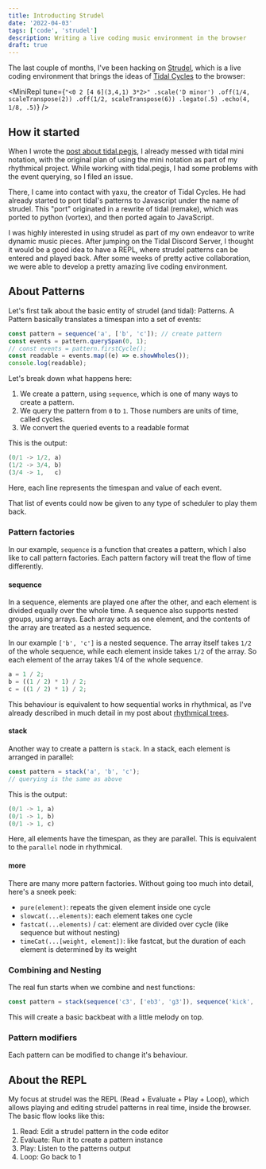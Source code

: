 ```yaml
---
title: Introducting Strudel
date: '2022-04-03'
tags: ['code', 'strudel']
description: Writing a live coding music environment in the browser
draft: true
---
```


The last couple of months, I've been hacking on [Strudel](https://strudel.tidalcycles.org/),
which is a live coding environment that brings the ideas of [Tidal Cycles](https://tidalcycles.org/) to the browser:


<MiniRepl
  tune={`"<0 2 [4 6](3,4,1) 3*2>"
.scale('D minor')
.off(1/4, scaleTranspose(2))
.off(1/2, scaleTranspose(6))
.legato(.5)
.echo(4, 1/8, .5)`}
/>

## How it started

When I wrote the [post about tidal.pegjs](./tidal-pegjs), I already messed with tidal mini notation,
with the original plan of using the mini notation as part of my rhythmical project.
While working with tidal.pegjs, I had some problems with the event querying, so I filed an issue.

There, I came into contact with yaxu, the creator of Tidal Cycles. He had already started to port
tidal's patterns to Javascript under the name of strudel. This "port" originated in a rewrite of
tidal (remake), which was ported to python (vortex), and then ported again to JavaScript.

I was highly interested in using strudel as part of my own endeavor to write dynamic music pieces.
After jumping on the Tidal Discord Server, I thought it would be a good idea to have a REPL,
where strudel patterns can be entered and played back. After some weeks of pretty active collaboration,
we were able to develop a pretty amazing live coding environment.

## About Patterns

Let's first talk about the basic entity of strudel (and tidal): Patterns.
A Pattern basically translates a timespan into a set of events:

```js
const pattern = sequence('a', ['b', 'c']); // create pattern
const events = pattern.querySpan(0, 1);
// const events = pattern.firstCycle();
const readable = events.map((e) => e.showWholes());
console.log(readable);
```

Let's break down what happens here:

1. We create a pattern, using `sequence`, which is one of many ways to create a pattern.
2. We query the pattern from `0` to `1`. Those numbers are units of time, called cycles.
3. We convert the queried events to a readable format

This is the output:

```js
(0/1 -> 1/2, a)
(1/2 -> 3/4, b)
(3/4 -> 1,   c)
```

Here, each line represents the timespan and value of each event.

That list of events could now be given to any type of scheduler to play them back.

### Pattern factories

In our example, `sequence` is a function that creates a pattern, which I also like to call pattern factories. Each pattern factory will treat the flow of time differently.

#### sequence

In a sequence, elements are played one after the other, and each element is divided equally over the whole time. A sequence also supports nested groups, using arrays.
Each array acts as one element, and the contents of the array are treated as a nested sequence.

In our example `['b', 'c']` is a nested sequence. The array itself takes `1/2` of the whole sequence, while each element inside takes `1/2` of the array. So each element of the array takes 1/4 of the whole sequence.

```js
a = 1 / 2;
b = ((1 / 2) * 1) / 2;
c = ((1 / 2) * 1) / 2;
```

This behaviour is equivalent to how sequential works in rhythmical, as I've already described in much detail in my post about [rhythmical trees](./rhythmical-trees).

#### stack

Another way to create a pattern is `stack`. In a stack, each element is arranged in parallel:

```js
const pattern = stack('a', 'b', 'c');
// querying is the same as above
```

This is the output:

```js
(0/1 -> 1, a)
(0/1 -> 1, b)
(0/1 -> 1, c)
```

Here, all elements have the timespan, as they are parallel.
This is equivalent to the `parallel` node in rhythmical.

#### more

There are many more pattern factories. Without going too much into detail, here's a sneek peek:

- `pure(element)`: repeats the given element inside one cycle
- `slowcat(...elements)`: each element takes one cycle
- `fastcat(...elements)` / `cat`: element are divided over cycle (like sequence but without nesting)
- `timeCat(...[weight, element])`: like fastcat, but the duration of each element is determined by its weight

### Combining and Nesting

The real fun starts when we combine and nest functions:

```js
const pattern = stack(sequence('c3', ['eb3', 'g3']), sequence('kick', 'snare'), sequence('hh hh hh hh'));
```

This will create a basic backbeat with a little melody on top.

### Pattern modifiers

Each pattern can be modified to change it's behaviour.

## About the REPL

My focus at strudel was the REPL (Read + Evaluate + Play + Loop), which allows playing and editing strudel patterns in real time,
inside the browser. The basic flow looks like this:

1. Read: Edit a strudel pattern in the code editor
2. Evaluate: Run it to create a pattern instance
3. Play: Listen to the patterns output
4. Loop: Go back to 1
